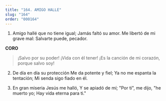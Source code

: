 ```yaml
---
title: "164. AMIGO HALLE"
slug: "164"
order: "000164"
---
```


1. Amigo hallé que no tiene igual; Jamás faltó su amor.
Me libertó de mi grave mal: Salvarte puede, pecador.

**CORO**
>¡Salvo por su poder! ¡Vida con él tener!
¡Es la canción de mi corazón, porque salvo soy!

2. De día en día su protección Me da potente y fiel;
Ya no me espanta la tentación; Mi senda sigo fiado en él.

3. En gran miseria Jesús me halló, Y se apiadó de mí;
"Por ti", me dijo, "he muerto yo; Hay vida eterna para ti."
